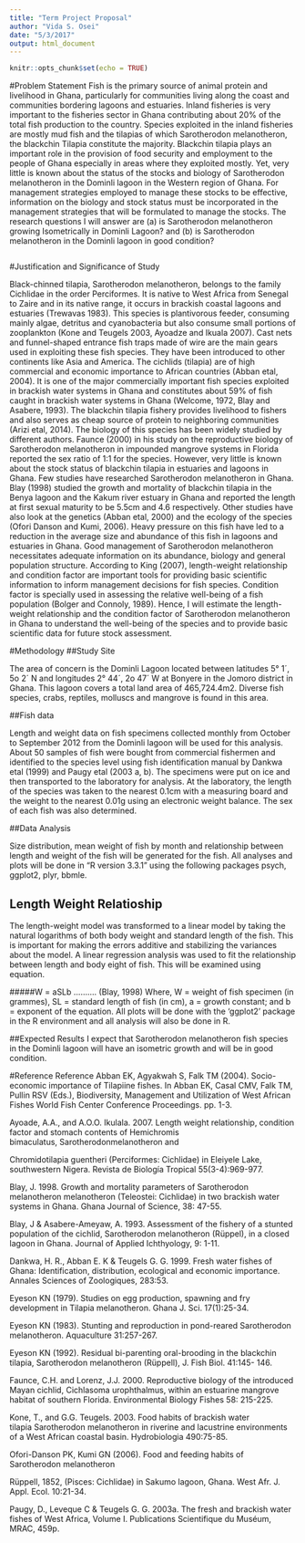 ```yaml
---
title: "Term Project Proposal"
author: "Vida S. Osei"
date: "5/3/2017"
output: html_document
---
```


```r
knitr::opts_chunk$set(echo = TRUE)
```

#Problem Statement
Fish is the primary source of animal protein and livelihood in Ghana, particularly for communities living along the coast and communities bordering lagoons and estuaries. Inland fisheries is very important to the fisheries sector in Ghana contributing about 20% of the total fish production to the country. Species exploited in the inland fisheries are mostly mud fish and the tilapias of which Sarotherodon melanotheron, the blackchin Tilapia constitute the majority. Blackchin tilapia plays an important role in the provision of food security and employment to the people of Ghana especially in areas where they exploited mostly.  Yet, very little is known about the status of the stocks and biology of Sarotherodon melanotheron in the Dominli lagoon in the Western region of Ghana. For management strategies employed to manage these stocks to be effective, information on the biology and stock status must be incorporated in the management strategies that will be formulated to manage the stocks. The research questions I will answer are (a) is Sarotherodon melanotheron growing Isometrically in Dominli Lagoon? and (b) is Sarotherodon melanotheron in the Dominli lagoon in good condition?
```r

```

#Justification and Significance of Study

Black-chinned tilapia, Sarotherodon melanotheron, belongs to the family Cichlidae in the order Perciformes. It is native to West Africa from Senegal to Zaire and in its native range, it occurs in brackish coastal lagoons and estuaries (Trewavas 1983). This species is plantivorous feeder, consuming mainly algae, detritus and cyanobacteria but also consume small portions of zooplankton (Kone and Teugels 2003, Ayoadze and Ikuala 2007). Cast nets and funnel-shaped entrance fish traps made of wire are the main gears used in exploiting these fish species. They have been introduced to other continents like Asia and America. The cichlids (tilapia) are of high commercial and economic importance to African countries (Abban etal, 2004).  It is one of the major commercially important fish species exploited in brackish water systems in Ghana and constitutes about 59% of fish caught in brackish water systems in Ghana (Welcome, 1972, Blay and Asabere, 1993). The blackchin tilapia fishery provides livelihood to fishers and also serves as cheap source of protein to neighboring communities (Arizi etal, 2014). The biology of this species has been widely studied by different authors. Faunce (2000) in his study on the reproductive biology of Sarotherodon melanotheron in impounded mangrove systems in Florida reported the sex ratio of 1:1 for the species. However, very little is known about the stock status of blackchin tilapia in estuaries and lagoons in Ghana. Few studies have researched Sarotherodon melanotheron in Ghana. Blay (1998) studied the growth and mortality of blackchin tilapia in the Benya lagoon and the Kakum river estuary in Ghana and reported the length at first sexual maturity to be 5.5cm and 4.6 respectively. Other studies have also look at the genetics (Abban etal, 2000) and the ecology of the species (Ofori Danson and Kumi, 2006). Heavy pressure on this fish have led to a reduction in the average size and abundance of this fish in lagoons and estuaries in Ghana. Good management of Sarotherodon melanotheron necessitates adequate information on its abundance, biology and general population structure.  According to King (2007), length-weight relationship and condition factor are important tools for providing basic scientific information to inform management decisions for fish species. Condition factor is specially used in assessing the relative well-being of a fish population (Bolger and Connoly, 1989). Hence, I will estimate the length-weight relationship and the condition factor of Sarotherodon melanotheron in Ghana to understand the well-being of the species and to provide basic scientific data for future stock assessment. 

#Methodology
##Study Site

The area of concern is the Dominli Lagoon located between latitudes 5° 1´, 5o 2´ N and longitudes 2° 44´, 2o 47´ W at Bonyere in the Jomoro district in Ghana. This lagoon covers a total land area of 465,724.4m2. Diverse fish species, crabs, reptiles, molluscs and mangrove is found in this area.

##Fish data

Length and weight data on fish specimens collected monthly from October to September 2012 from the Dominli lagoon will be used for this analysis.  About 50 samples of fish were bought from commercial fishermen and identified to the species level using fish identification manual by Dankwa etal (1999) and Paugy etal (2003 a, b). The specimens were put on ice and then transported to the laboratory for analysis. At the laboratory, the length of the species was taken to the nearest 0.1cm with a measuring board and the weight to the nearest 0.01g using an electronic weight balance. The sex of each fish was also determined.

##Data Analysis

Size distribution, mean weight of fish by month and relationship between length and weight of the fish will be generated for the fish. All analyses and plots will be done in "R version 3.3.1" using the following packages psych, ggplot2, plyr, bbmle.

## Length Weight Relatioship
The length-weight model was transformed to a linear model by taking the natural logarithms of both body weight and standard length of the fish. This is important for making the errors additive and stabilizing the variances about the model.
A linear regression analysis was used to fit the relationship between length and body eight of fish. This will be examined using equation.

#####W = aSLb ………. (Blay, 1998)
Where, W = weight of fish specimen (in grammes), SL = standard length of fish (in cm), a = growth constant; and b = exponent of the equation. All plots will be done with the ‘ggplot2’ 
package in the R environment and all analysis will also be done in R.

##Expected Results
I expect that Sarotherodon melanotheron fish species in the Dominli lagoon will have an isometric growth and will be in good condition.



#Reference
Reference
Abban EK, Agyakwah S, Falk TM (2004). Socio-economic importance of Tilapiine fishes. In Abban EK, Casal CMV, Falk TM, Pullin RSV (Eds.), Biodiversity, Management and Utilization of West African Fishes World Fish Center Conference Proceedings. pp. 1-3. 

Ayoade, A.A., and A.O.O. Ikulala. 2007. Length weight relationship, condition factor and stomach contents of Hemichromis bimaculatus, Sarotherodonmelanotheron and 

Chromidotilapia guentheri (Perciformes: Cichlidae) in Eleiyele Lake, southwestern Nigera. Revista de Biología Tropical 55(3-4):969-977.

Blay, J. 1998. Growth and mortality parameters of Sarotherodon melanotheron melanotheron (Teleostei: Cichlidae) in two brackish water systems in Ghana. Ghana Journal of 
Science, 38: 47-55. 

Blay, J & Asabere-Ameyaw, A. 1993. Assessment of the fishery of a stunted population of the cichlid, Sarotherodon melanotheron (Rüppel), in a closed lagoon in Ghana. Journal of
Applied Ichthyology, 9: 1-11.
 
Dankwa, H. R., Abban E. K & Teugels G. G. 1999. Fresh water fishes of Ghana: Identification,
distribution, ecological and economic importance. Annales Sciences of Zoologiques,  283:53. 

Eyeson KN (1979). Studies on egg production, spawning and fry development in Tilapia melanotheron. Ghana J. Sci. 17(1):25-34. 

Eyeson KN (1983). Stunting and reproduction in pond-reared Sarotherodon melanotheron. 
Aquaculture 31:257-267. 

Eyeson KN (1992). Residual bi-parenting oral-brooding in the blackchin tilapia, Sarotherodon melanotheron (Rüppell), J. Fish Biol. 41:145- 146. 

Faunce, C.H. and Lorenz, J.J. 2000. Reproductive biology of the introduced Mayan cichlid, Cichlasoma urophthalmus, within an estuarine mangrove habitat of southern Florida. Environmental Biology Fishes 58: 215-225. 

Kone, T., and G.G. Teugels. 2003. Food habits of brackish water tilapia Sarotherodon melanotheron in riverine and lacustrine environments of a West African coastal basin. 
Hydrobiologia 490:75-85.


Ofori-Danson PK, Kumi GN (2006). Food and feeding habits of Sarotherodon melanotheron 

Rüppell, 1852, (Pisces: Cichlidae) in Sakumo lagoon, Ghana. West Afr. J. Appl. Ecol. 10:21-34.

Paugy, D., Leveque C & Teugels G. G. 2003a. The fresh and brackish water fishes of West Africa, Volume I. Publications Scientifique du Muséum, MRAC, 459p. 


